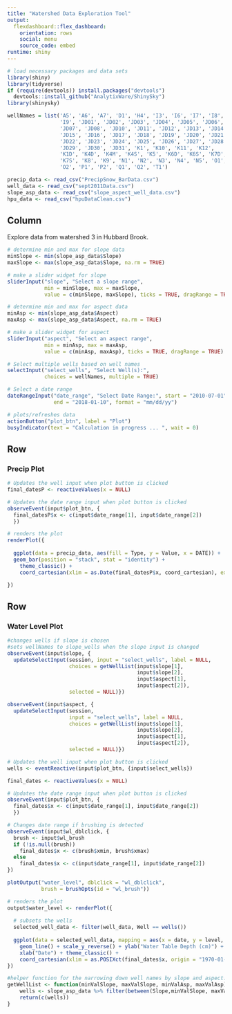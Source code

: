```yaml
---
title: "Watershed Data Exploration Tool"
output: 
  flexdashboard::flex_dashboard:
    orientation: rows
    social: menu
    source_code: embed
runtime: shiny
---
```

  
```r
# load necessary packages and data sets
library(shiny)
library(tidyverse)
if (require(devtools)) install.packages("devtools")
  devtools::install_github("AnalytixWare/ShinySky")
library(shinysky) 

wellNames = list('A5', 'A6', 'A7', 'D1', 'H4', 'I3', 'I6', 'I7', 'I8', 
                 'I9', 'JD01', 'JD02', 'JD03', 'JD04', 'JD05', 'JD06',
                 'JD07', 'JD08', 'JD10', 'JD11', 'JD12', 'JD13', 'JD14',
                 'JD15', 'JD16', 'JD17', 'JD18', 'JD19', 'JD20', 'JD21',
                 'JD22', 'JD23', 'JD24', 'JD25', 'JD26', 'JD27', 'JD28',
                 'JD29', 'JD30', 'JD31', 'K1', 'K10', 'K11', 'K12', 
                 'K1D', 'K4D', 'K4M', 'K4S', 'K5', 'K6D', 'K6S', 'K7D', 
                 'K7S', 'K8', 'K9', 'N1', 'N2', 'N3', 'N4', 'N5', 'O1', 
                 'O2', 'P1', 'P2', 'Q1', 'Q2', 'T1')

precip_data <- read_csv("PrecipSnow_BarData.csv")
well_data <- read_csv("sept2011Data.csv")
slope_asp_data <- read_csv("slope_aspect_well_data.csv")
hpu_data <- read_csv("hpuDataClean.csv")
```

Column {.sidebar}
---------------------------------------------------------------------
  
Explore data from watershed 3 in Hubbard Brook.
  
```r
# determine min and max for slope data
minSlope <- min(slope_asp_data$Slope)
maxSlope <- max(slope_asp_data$Slope, na.rm = TRUE)

# make a slider widget for slope
sliderInput("slope", "Select a slope range", 
            min = minSlope, max = maxSlope,
            value = c(minSlope, maxSlope), ticks = TRUE, dragRange = TRUE)

# determine min and max for aspect data
minAsp <- min(slope_asp_data$Aspect)
maxAsp <- max(slope_asp_data$Aspect, na.rm = TRUE)

# make a slider widget for aspect
sliderInput("aspect", "Select an aspect range", 
            min = minAsp, max = maxAsp,
            value = c(minAsp, maxAsp), ticks = TRUE, dragRange = TRUE)

# Select multiple wells based on well names
selectInput("select_wells", "Select Well(s):", 
            choices = wellNames, multiple = TRUE)

# Select a date range
dateRangeInput("date_range", "Select Date Range:", start = "2010-07-01", 
               end = "2018-01-10", format = "mm/dd/yy")

# plots/refreshes data
actionButton("plot_btn", label = "Plot")
busyIndicator(text = "Calculation in progress ... ", wait = 0)
```

Row {data-height=200}
---------------------------------------------------------------------
 
### Precip Plot

```r
# Updates the well input when plot button is clicked
final_datesP <- reactiveValues(x = NULL)

# Updates the date range input when plot button is clicked
observeEvent(input$plot_btn, {
  final_datesP$x <- c(input$date_range[1], input$date_range[2])
  })

# renders the plot
renderPlot({
  
  ggplot(data = precip_data, aes(fill = Type, y = Value, x = DATE)) + 
  geom_bar(position = "stack", stat = "identity") + 
    theme_classic() +
    coord_cartesian(xlim = as.Date(final_datesP$x, coord_cartesian), expand = FALSE)

})
```
  
Row
---------------------------------------------------------------------

### Water Level Plot

```r
#changes wells if slope is chosen
#sets wellNames to slope_wells when the slope input is changed
observeEvent(input$slope, {
  updateSelectInput(session, input = "select_wells", label = NULL, 
                    choices = getWellList(input$slope[1], 
                                          input$slope[2], 
                                          input$aspect[1], 
                                          input$aspect[2]), 
                    selected = NULL)})

observeEvent(input$aspect, {
  updateSelectInput(session, 
                    input = "select_wells", label = NULL, 
                    choices = getWellList(input$slope[1], 
                                          input$slope[2],
                                          input$aspect[1], 
                                          input$aspect[2]), 
                    selected = NULL)})

# Updates the well input when plot button is clicked
wells <- eventReactive(input$plot_btn, {input$select_wells})

final_dates <- reactiveValues(x = NULL)

# Updates the date range input when plot button is clicked
observeEvent(input$plot_btn, {
  final_dates$x <- c(input$date_range[1], input$date_range[2])
  })

# Changes date range if brushing is detected
observeEvent(input$wl_dblclick, {
  brush <- input$wl_brush
  if (!is.null(brush))
    final_dates$x <- c(brush$xmin, brush$xmax)
  else
    final_dates$x <- c(input$date_range[1], input$date_range[2])
})

plotOutput("water_level", dblclick = "wl_dblclick", 
           brush = brushOpts(id = "wl_brush"))

# renders the plot
output$water_level <- renderPlot({
  
  # subsets the wells
  selected_well_data <- filter(well_data, Well == wells())
  
  ggplot(data = selected_well_data, mapping = aes(x = date, y = level, color = Well)) + 
    geom_line() + scale_y_reverse() + ylab("Water Table Depth (cm)") +
    xlab("Date") + theme_classic() +
    coord_cartesian(xlim = as.POSIXct(final_dates$x, origin = "1970-01-01"), expand = FALSE)
})
```

```r
#helper function for the narrowing down well names by slope and aspect. Takes the min and max vals and uses slope_asp_data to get the updated well names.
getWellList <- function(minValSlope, maxValSlope, minValAsp, maxValAsp) { 
    wells <- slope_asp_data %>% filter(between(Slope,minValSlope, maxValSlope), between(Aspect, minValAsp, maxValAsp)) %>% select(Well)
    return(c(wells))
}
```
